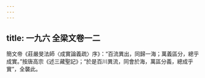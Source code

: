 ```yaml
---
---
---
```

title: 一九六 全梁文卷一二
---




簡文帝《莊嚴旻法師〈成實論義疏〉序》：“百流異出，同歸一海；萬義區分，總乎成實。”按唐高宗《述三藏聖記》；“於是百川異流，同會於海，萬區分義，總成乎實”，全襲此。